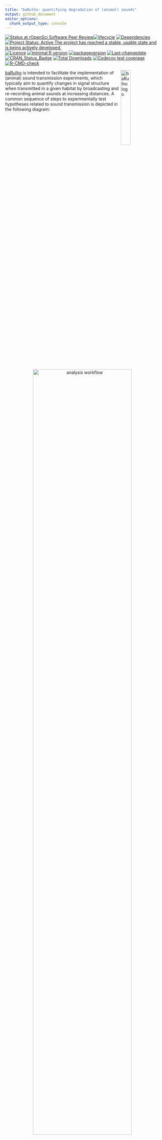 ```yaml
---
title: "baRulho: quantifying degradation of (animal) sounds"
output: github_document
editor_options: 
  chunk_output_type: console
---
```


<!-- README.md is generated from README.Rmd. Please edit that file -->

<!-- badges: start -->
[![Status at rOpenSci Software Peer Review](https://badges.ropensci.org/609_status.svg)](https://github.com/ropensci/software-review/issues/609)[![lifecycle](https://img.shields.io/badge/lifecycle-maturing-brightgreen.svg)](https://lifecycle.r-lib.org/articles/stages.html) [![Dependencies](https://tinyverse.netlify.com/badge/baRulho)](https://cran.r-project.org/package=baRulho) [![Project Status: Active The project has reached a stable, usable state and is being actively developed.](https://www.repostatus.org/badges/latest/active.svg)](https://www.repostatus.org/#active) [![Licence](https://img.shields.io/badge/https://img.shields.io/badge/licence-GPL--2-blue.svg)](https://www.gnu.org/licenses/gpl-3.0.en.html) [![minimal R version](https://img.shields.io/badge/R%3E%3D-`r strsplit(gsub("depends: R \\(|\\)", "", grep("^DEPENDS", ignore.case = TRUE, readLines(con = "./DESCRIPTION"), value = TRUE), ignore.case = TRUE), ",")[[1]][1]`-6666ff.svg)](https://cran.r-project.org/) [![packageversion](https://img.shields.io/badge/Package%20version-`r gsub("version: |version:", "", grep("^version", ignore.case = TRUE, readLines(con = "./DESCRIPTION"), value = TRUE), ignore.case = TRUE)`-orange.svg?style=flat-square)](commits/develop) [![Last-changedate](https://img.shields.io/badge/last%20change-`r gsub('-', '--', Sys.Date())`-yellowgreen.svg)](/commits/master) [![CRAN_Status_Badge](https://www.r-pkg.org/badges/version/baRulho)](https://cran.r-project.org/package=baRulho)
[![Total Downloads](https://cranlogs.r-pkg.org/badges/grand-total/baRulho)](https://cranlogs.r-pkg.org/badges/grand-total/baRulho)
[![Codecov test coverage](https://codecov.io/gh/maRce10/baRulho/branch/master/graph/badge.svg)](https://app.codecov.io/gh/maRce10/baRulho?branch=master)
[![R-CMD-check](https://github.com/maRce10/baRulho/actions/workflows/R-CMD-check.yaml/badge.svg)](https://github.com/maRce10/baRulho/actions/workflows/R-CMD-check.yaml)
<!-- badges: end -->

<img src="man/figures/baRulho_sticker.png" alt="baRulho logo" align="right" width = "25%" height="25%"/>

[baRulho](https://cran.r-project.org/package=baRulho) is intended to facilitate the implementation of (animal) sound transmission experiments, which typically aim to quantify changes in signal structure when transmitted in a given habitat by broadcasting and re-recording animal sounds at increasing distances. A common sequence of steps to experimentally test hypotheses related to sound transmission is depicted in the following diagram:

 <center><img src="man/figures/analysis_workflow.jpg" alt="analysis workflow" width="80%"></center>

&nbsp;

[baRulho](https://marce10.github.io/baRulho/) offers functions for critical steps in this workflow (those in black, including 'checks') that required acoustic data manipulation and analysis.

The main features of the package are:

 - The use of loops to apply tasks through sounds referenced in a selection table (sensu [warbleR](https://cran.r-project.org/package=warbleR))
 - The production of image files with graphic representations of sound in time and/or frequency that let users verify acoustic analyses 
 - The use of annotation tables as the object format to input acoustic data and annotations and to output results 
 - The use of parallelization to distribute tasks among several cores to improve computational efficiency


[baRulho](https://marce10.github.io/baRulho/) builds upon functions and data formats from the [warbleR](https://cran.r-project.org/package=warbleR) and [seewave](https://cran.r-project.org/package=seewave) packages, so some experience with these packages is advised.

Take a look at the vignettes for an overview of the main features of the packages:

- [Align test sounds](https://marce10.github.io/baRulho/articles/align_test_sounds.html)
- [Quantify degradation](https://marce10.github.io/baRulho/articles/quantify_degradation.html)

## Installing baRulho

Install/load the package from CRAN as follows:

```r

# From CRAN would be
# install.packages("baRulho")

# load package
library(baRulho)
```

To install the latest developmental version from [github](https://github.com/) you will need the R package [remotes](https://cran.r-project.org/package=remotes):

```r

# From github
remotes::install_github("maRce10/baRulho")

# load package
library(baRulho)
```

Further system requirements due to the dependency [seewave](https://rug.mnhn.fr/seewave/) may be needed. Take a look a [this link]( https://rug.mnhn.fr/seewave/inst.html) for instruction on how to install/troubleshoot these external dependencies. 

## Other packages

The packages [seewave](https://cran.r-project.org/package=seewave) and  [tuneR](https://cran.r-project.org/package=seewave) provide a huge variety of functions for acoustic analysis and manipulation. They mostly work on wave objects already imported into the R environment. The package [warbleR](https://cran.r-project.org/package=warbleR) provides functions to visualize and measure sounds already referenced in annotation tables, similar to [baRulho](https://marce10.github.io/baRulho/). The package [Rraven](https://cran.r-project.org/package=Rraven) facilitates the exchange of data between R and [Raven sound analysis software](https://ravensoundsoftware.com) ([Cornell Lab of Ornithology](https://www.birds.cornell.edu/home)) and can be very helpful for incorporating Raven as the annotating tool into acoustic analysis workflow in R. The package [ohun](https://github.com/ropensci/ohun) works on automated detection of sound events, providing functions to diagnose and optimize detection routines.


## Citation

Please cite [baRulho](https://marce10.github.io/baRulho/) as follows:

Araya-Salas, M. (2020), *baRulho: quantifying degradation of (animal) acoustic signals in R*. R package version 1.0.0.

## References

1.  Dabelsteen, T., Larsen, O. N., & Pedersen, S. B. (1993). *Habitat-induced degradation of sound signals: Quantifying the effects of communication sounds and bird location on blur ratio, excess attenuation, and signal-to-noise ratio in blackbird song*. The Journal of the Acoustical Society of America, 93(4), 2206.

2.  Marten, K., & Marler, P. (1977). *Sound transmission and its significance for animal vocalization*. Behavioral Ecology and Sociobiology, 2(3), 271-290.

3.  Morton, E. S. (1975). *Ecological sources of selection on avian sounds*. The American Naturalist, 109(965), 17-34.
